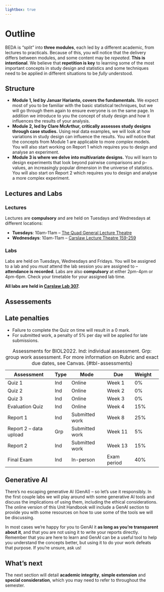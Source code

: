 ```yaml
---
lightbox: true
---
```


# Outline {.unnumbered}

BEDA is "split" into **three modules**, each led by a different academic, from lectures to practicals. Because of this, you will notice that the delivery differs between modules, and some content may be *repeated*. **This is intentional**. We believe that **repetition is key** to learning some of the most important concepts in study design and statistics and some techniques need to be applied in different situations to be *fully* understood.

## Structure

- **Module 1, led by Januar Harianto, covers the fundamentals.** We expect most of you to be familiar with the basic statistical techniques, but we will go through them again to ensure everyone is on the same page. In addition we introduce to you the concept of study design and how it influences the results of your analysis. 
- **Module 2, led by Clare McArthur, critically assesses study designs through case studies.** Using real data examples, we will look at how variations in study design can influence the results. You *will* notice that the concepts from Module 1 are applicable to more *complex* models. You will also start working on Report 1 which requires you to design and analyse an experiment.
- **Module 3 is where we delve into multivariate designs.** You will learn to design experiments that look beyond pairwise comparisons and p-values, an increasingly popular dimension in the universe of statistics. You will also start on Report 2 which requires you to design and analyse a more complex experiment.

## Lectures and Labs

### Lectures
Lectures are **compulsory** and are held on Tuesdays and Wednesdays at different locations:

- **Tuesdays**: 10am-11am -- [The Quad General Lecture Theatre](https://venueweb.sydney.edu.au/A14.02.K2.05)
- **Wednesdays**: 10am-11am -- [Carslaw Lecture Theatre 159-259](https://venueweb.sydney.edu.au/F07.02.159-259)

### Labs
Labs are held on Tuesdays, Wednesdays and Fridays. You will be assigned to a lab and you *must* attend the lab session you are assigned to -- **attendance is recorded**. Labs are also **compulsory** at either 2pm-4pm or 4pm-6pm. Check your timetable for your assigned lab time.

**All labs are held in [Carslaw Lab 307](https://venueweb.sydney.edu.au/F07.03.307).**

## Assessements

::: callout-warning
## Late penalties
- Failure to complete the Quiz on time will result in a 0 mark.
- For submitted work, a penalty of 5% per day will be applied for late submissions.
:::

Assessment | Type | Mode | Due | Weight
--- | --- | --- | --- | --- | ---
Quiz 1 | Ind | Online | Week 1 | 0%
Quiz 2 | Ind | Online | Week 2 | 0%
Quiz 3 | Ind | Online | Week 3 | 0%
Evaluation Quiz | Ind | Online | Week 4 | 15%
Report 1 | Ind | Submitted work | Week 8 | 25%
Report 2 -- data upload | Grp | Submitted work | Week 11 | 5%
Report 2 | Ind | Submitted work | Week 13 | 15%
Final Exam | Ind | In-person | Exam period | 40%

: Assessments for BIOL2022. Ind: individual assessment. Grp: group work assessment. For more information on Rubric and exact due dates, see Canvas. {#tbl-assessments}

## Generative AI

There's no escaping generative AI (GenAI) -- so let's use it responsibly. In the first couple labs we will play around with some generative AI tools and discuss the implications of using them, including the ethical considerations. The online version of this Unit Handbook will include a GenAI section to provide you with some resources on how to use some of the tools we will be discussing. 

In most cases we're happy for you to GenAI it **as long as you're transparent about it**, and that you are not using it to write your reports directly. Remember that you are here to learn and GenAI can be a useful tool to help you understand the concepts better, but using it to do your work defeats that  purpose. If you're unsure, ask us!

## What's next

The next section will detail **academic integrity**, **simple extension** and **special consideration**, which you may need to refer to throughout the semester.

